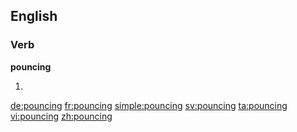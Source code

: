 ==English==

===Verb===
'''pouncing'''

# {{present participle of|pounce}}

[[de:pouncing]]
[[fr:pouncing]]
[[simple:pouncing]]
[[sv:pouncing]]
[[ta:pouncing]]
[[vi:pouncing]]
[[zh:pouncing]]